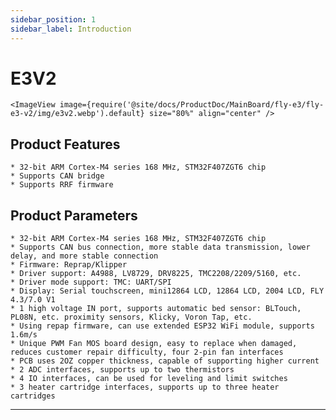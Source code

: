 ```yaml
---
sidebar_position: 1
sidebar_label: Introduction
---
```


# E3V2

    <ImageView image={require('@site/docs/ProductDoc/MainBoard/fly-e3/fly-e3-v2/img/e3v2.webp').default} size="80%" align="center" />

## Product Features

    * 32-bit ARM Cortex-M4 series 168 MHz, STM32F407ZGT6 chip
    * Supports CAN bridge
    * Supports RRF firmware



## Product Parameters

    * 32-bit ARM Cortex-M4 series 168 MHz, STM32F407ZGT6 chip
    * Supports CAN bus connection, more stable data transmission, lower delay, and more stable connection
    * Firmware: Reprap/Klipper
    * Driver support: A4988, LV8729, DRV8225, TMC2208/2209/5160, etc.
    * Driver mode support: TMC: UART/SPI
    * Display: Serial touchscreen, mini12864 LCD, 12864 LCD, 2004 LCD, FLY 4.3/7.0 V1
    * 1 high voltage IN port, supports automatic bed sensor: BLTouch, PL08N, etc. proximity sensors, Klicky, Voron Tap, etc.
    * Using repap firmware, can use extended ESP32 WiFi module, supports 1.6m/s
    * Unique PWM Fan MOS board design, easy to replace when damaged, reduces customer repair difficulty, four 2-pin fan interfaces
    * PCB uses 2OZ copper thickness, capable of supporting higher current
    * 2 ADC interfaces, supports up to two thermistors
    * 4 IO interfaces, can be used for leveling and limit switches
    * 3 heater cartridge interfaces, supports up to three heater cartridges
  

---